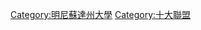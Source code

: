 {{Commons cat|University of Minnesota}}
{{DEFAULTSORT:University of Minnesota}}
[[Category:明尼蘇達州大學|Category:明尼蘇達州大學]]
[[Category:十大聯盟|Category:十大聯盟]]